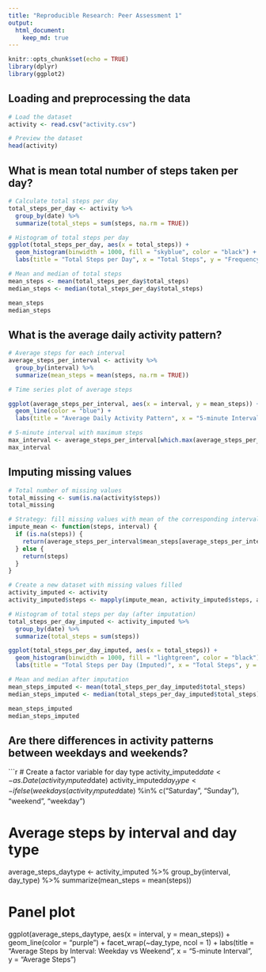 ```yaml
---
title: "Reproducible Research: Peer Assessment 1"
output: 
  html_document:
    keep_md: true
---
```

```r
knitr::opts_chunk$set(echo = TRUE)
library(dplyr)
library(ggplot2)
```
## Loading and preprocessing the data
```r
# Load the dataset
activity <- read.csv("activity.csv")

# Preview the dataset
head(activity)
```
## What is mean total number of steps taken per day?

```r
# Calculate total steps per day
total_steps_per_day <- activity %>%
  group_by(date) %>%
  summarize(total_steps = sum(steps, na.rm = TRUE))

# Histogram of total steps per day
ggplot(total_steps_per_day, aes(x = total_steps)) +
  geom_histogram(binwidth = 1000, fill = "skyblue", color = "black") +
  labs(title = "Total Steps per Day", x = "Total Steps", y = "Frequency")

# Mean and median of total steps
mean_steps <- mean(total_steps_per_day$total_steps)
median_steps <- median(total_steps_per_day$total_steps)

mean_steps
median_steps
```

## What is the average daily activity pattern?

```r
# Average steps for each interval
average_steps_per_interval <- activity %>%
  group_by(interval) %>%
  summarize(mean_steps = mean(steps, na.rm = TRUE))

# Time series plot of average steps

ggplot(average_steps_per_interval, aes(x = interval, y = mean_steps)) +
  geom_line(color = "blue") +
  labs(title = "Average Daily Activity Pattern", x = "5-minute Interval", y = "Average Steps")

# 5-minute interval with maximum steps
max_interval <- average_steps_per_interval[which.max(average_steps_per_interval$mean_steps),]
max_interval
```
## Imputing missing values

```r
# Total number of missing values
total_missing <- sum(is.na(activity$steps))
total_missing

# Strategy: fill missing values with mean of the corresponding interval
impute_mean <- function(steps, interval) {
  if (is.na(steps)) {
    return(average_steps_per_interval$mean_steps[average_steps_per_interval$interval == interval])
  } else {
    return(steps)
  }
}

# Create a new dataset with missing values filled
activity_imputed <- activity
activity_imputed$steps <- mapply(impute_mean, activity_imputed$steps, activity_imputed$interval)

# Histogram of total steps per day (after imputation)
total_steps_per_day_imputed <- activity_imputed %>%
  group_by(date) %>%
  summarize(total_steps = sum(steps))

ggplot(total_steps_per_day_imputed, aes(x = total_steps)) +
  geom_histogram(binwidth = 1000, fill = "lightgreen", color = "black") +
  labs(title = "Total Steps per Day (Imputed)", x = "Total Steps", y = "Frequency")

# Mean and median after imputation
mean_steps_imputed <- mean(total_steps_per_day_imputed$total_steps)
median_steps_imputed <- median(total_steps_per_day_imputed$total_steps)

mean_steps_imputed
median_steps_imputed
```
## Are there differences in activity patterns between weekdays and weekends?

```r
# Create a factor variable for day type
activity_imputed$date <- as.Date(activity_imputed$date)
activity_imputed$day_type <- ifelse(weekdays(activity_imputed$date) %in% c("Saturday", "Sunday"), "weekend", "weekday")

# Average steps by interval and day type
average_steps_daytype <- activity_imputed %>%
  group_by(interval, day_type) %>%
  summarize(mean_steps = mean(steps))

# Panel plot

ggplot(average_steps_daytype, aes(x = interval, y = mean_steps)) +
  geom_line(color = "purple") +
  facet_wrap(~day_type, ncol = 1) +
  labs(title = "Average Steps by Interval: Weekday vs Weekend", x = "5-minute Interval", y = "Average Steps")
